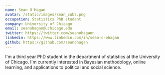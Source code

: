 ```yaml
---
name: Sean O'Hagan
avatar: /static/images/sean_cubs.png
occupation: Statistics PhD student
company: University of Chicago
email: seanohagan@uchicago.edu
twitter: https://twitter.com/seanohagann
linkedin: https://www.linkedin.com/in/sean-c-ohagan
github: https://github.com/seanohagan
---
```


I'm a third year PhD student in the department of statistics at the University of Chicago. I'm currently interested in Bayesian methodology, online learning, and applications to political and social science.
